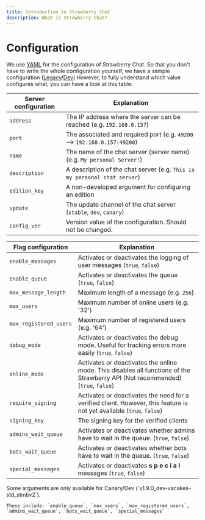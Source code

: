 ```yaml
---
title: Introduction to Strawberry Chat
description: What is Strawberry Chat?
---
```


# Configuration
We use [YAML](https://yaml.org/) for the configuration of Strawberry Chat.
So that you don't have to write the whole configuration yourself, we have a sample configuration ([Legacy](https://raw.githubusercontent.com/Strawberry-Foundations/strawberry-chat/legacy/server/config.yml.example)/[Dev](https://raw.githubusercontent.com/Strawberry-Foundations/strawberry-chat/main/server/config.yml.example))
However, to fully understand which value configures what, you can have a look at this table:

| Server configuration      | Explanation |
|---------------------------|-----------|
| `address`                 | The IP address where the server can be reached (e.g. `192.168.0.157`) | 
| `port`                    | The associated and required port (e.g. `49200` --> `192.168.0.157:49200`) | 
| `name`                    | The name of the chat server (server name) (e.g. `My personal Server!`) | 
| `description`             | A description of the chat server (e.g. `This is my personal chat server`) | 
| `edition_key`             | A non-developed argument for configuring an edition | 
| `update`                  | The update channel of the chat server (`stable`, `dev`, `canary`) | 
| `config_ver`              | Version value of the configuration. Should not be changed. | 

| Flag configuration        | Explanation |
|---------------------------|-----------|
| `enable_messages`         | Activates or deactivates the logging of user messages (`true`, `false`) | 
| `enable_queue`            | Activates or deactivates the queue (`true`, `false`) | 
| `max_message_length`      | Maximum length of a message (e.g. `256`) | 
| `max_users`               | Maximum number of online users (e.g. '32') | 
| `max_registered_users`    | Maximum number of registered users (e.g. '64') | 
| `debug_mode`              | Activates or deactivates the debug mode. Useful for tracking errors more easily (`true`, `false`) | 
| `online_mode`             | Activates or deactivates the online mode. This disables all functions of the Strawberry API (Not recommended) (`true`, `false`) | 
| `require_signing`         | Activates or deactivates the need for a verified client. However, this feature is not yet available (`true`, `false`) | 
| `signing_key`             | The signing key for the verified clients | 
| `admins_wait_queue`       | Activates or deactivates whether admins have to wait in the queue. (`true`, `false`) | 
| `bots_wait_queue`         | Activates or deactivates whether bots have to wait in the queue. (`true`, `false`) | 
| `special_messages`        | Activates or deactivates **s p e c i a l** messages (`true`, `false`) | 

<Warning>
    Some arguments are only available for Canary/Dev (`v1.9.0_dev-vacakes-std_stmbv2`).

    These include: `enable_queue`, `max_users`, `max_registered_users`, `admins_wait_queue`, `bots_wait_queue`, `special_messages`
</Warning>